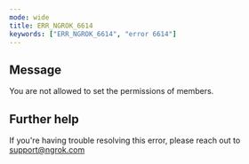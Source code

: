 ```yaml
---
mode: wide
title: ERR_NGROK_6614
keywords: ["ERR_NGROK_6614", "error 6614"]
---
```


## Message

You are not allowed to set the permissions of members.

## Further help

If you're having trouble resolving this error, please reach out to [support@ngrok.com](mailto:support@ngrok.com?subject=Help%20with%20ERR_NGROK_6614)
